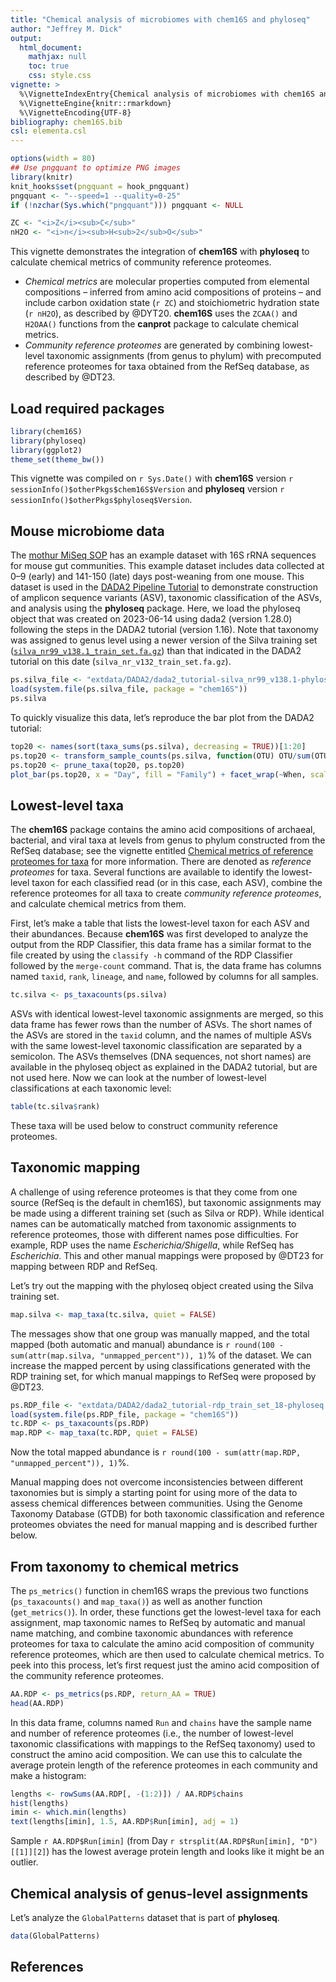 ```yaml
---
title: "Chemical analysis of microbiomes with chem16S and phyloseq"
author: "Jeffrey M. Dick"
output:
  html_document:
    mathjax: null
    toc: true
    css: style.css
vignette: >
  %\VignetteIndexEntry{Chemical analysis of microbiomes with chem16S and phyloseq}
  %\VignetteEngine{knitr::rmarkdown}
  %\VignetteEncoding{UTF-8}
bibliography: chem16S.bib
csl: elementa.csl
---
```


<script>
function ToggleDiv(ID) {
  var D = document.getElementById("D-" + ID);
  var B = document.getElementById("B-" + ID);
  if (D.style.display === "none") {
    // open the div and change button text
    D.style.display = "block";
    B.innerText = "Hide code";
  } else {
    // close the div and change button text
    D.style.display = "none";
    B.innerText = "Show code";
  }
}
</script>

```r
options(width = 80)
## Use pngquant to optimize PNG images
library(knitr)
knit_hooks$set(pngquant = hook_pngquant)
pngquant <- "--speed=1 --quality=0-25"
if (!nzchar(Sys.which("pngquant"))) pngquant <- NULL
```

```r
ZC <- "<i>Z</i><sub>C</sub>"
nH2O <- "<i>n</i><sub>H<sub>2</sub>O</sub>"
```

This vignette demonstrates the integration of **chem16S** with **phyloseq** to calculate chemical metrics of community reference proteomes.

- *Chemical metrics* are molecular properties computed from elemental compositions -- inferred from amino acid compositions of proteins -- and include carbon oxidation state (`r ZC`) and stoichiometric hydration state (`r nH2O`), as described by @DYT20.
**chem16S** uses the `ZCAA()` and `H2OAA()` functions from the **canprot** package to calculate chemical metrics.
- *Community reference proteomes* are generated by combining lowest-level taxonomic assignments (from genus to phylum) with precomputed reference proteomes for taxa obtained from the RefSeq database, as described by @DT23.

## Load required packages

```r
library(chem16S)
library(phyloseq)
library(ggplot2)
theme_set(theme_bw())
```

This vignette was compiled on `r Sys.Date()` with **chem16S** version `r sessionInfo()$otherPkgs$chem16S$Version` and **phyloseq** version `r sessionInfo()$otherPkgs$phyloseq$Version`.

## Mouse microbiome data

The [mothur MiSeq SOP](https://mothur.org/wiki/miseq_sop/) has an example dataset with 16S rRNA sequences for mouse gut communities.
This example dataset includes data collected at 0--9 (early) and 141-150 (late) days post-weaning from one mouse.
This dataset is used in the [DADA2 Pipeline Tutorial](https://benjjneb.github.io/dada2/tutorial.html) to demonstrate construction of amplicon sequence variants (ASV), taxonomic classification of the ASVs, and analysis using the **phyloseq** package.
Here, we load the phyloseq object that was created on 2023-06-14 using dada2 (version 1.28.0) following the steps in the DADA2 tutorial (version 1.16).
Note that taxonomy was assigned to genus level using a newer version of the Silva training set ([`silva_nr99_v138.1_train_set.fa.gz`](https://zenodo.org/record/4587954)) than that indicated in the DADA2 tutorial on this date (`silva_nr_v132_train_set.fa.gz`).

```r
ps.silva_file <- "extdata/DADA2/dada2_tutorial-silva_nr99_v138.1-phyloseq.Rdata"
load(system.file(ps.silva_file, package = "chem16S"))
ps.silva
```

To quickly visualize this data, let's reproduce the bar plot from the DADA2 tutorial:

```r
top20 <- names(sort(taxa_sums(ps.silva), decreasing = TRUE))[1:20]
ps.top20 <- transform_sample_counts(ps.silva, function(OTU) OTU/sum(OTU))
ps.top20 <- prune_taxa(top20, ps.top20)
plot_bar(ps.top20, x = "Day", fill = "Family") + facet_wrap(~When, scales = "free_x")
```

## Lowest-level taxa

The **chem16S** package contains the amino acid compositions of archaeal, bacterial, and viral taxa at levels from genus to phylum constructed from the RefSeq database; see the vignette entitled [Chemical metrics of reference proteomes for taxa](reference-proteomes.html) for more information.
There are denoted as *reference proteomes* for taxa.
Several functions are available to identify the lowest-level taxon for each classified read (or in this case, each ASV), combine the reference proteomes for all taxa to create *community reference proteomes*, and calculate chemical metrics from them.

First, let's make a table that lists the lowest-level taxon for each ASV and their abundances.
Because **chem16S** was first developed to analyze the output from the RDP Classifier, this data frame has a similar format to the file created by using the `classify -h` command of the RDP Classifier followed by the `merge-count` command.
That is, the data frame has columns named `taxid`, `rank`, `lineage`, and `name`, followed by columns for all samples.

```r
tc.silva <- ps_taxacounts(ps.silva)
```

ASVs with identical lowest-level taxonomic assignments are merged, so this data frame has fewer rows than the number of ASVs.
The short names of the ASVs are stored in the `taxid` column, and the names of multiple ASVs with the same lowest-level taxonomic classification are separated by a semicolon.
The ASVs themselves (DNA sequences, not short names) are available in the phyloseq object as explained in the DADA2 tutorial, but are not used here.
Now we can look at the number of lowest-level classifications at each taxonomic level:

```r
table(tc.silva$rank)
```

These taxa will be used below to construct community reference proteomes.

## Taxonomic mapping

A challenge of using reference proteomes is that they come from one source (RefSeq is the default in chem16S), but taxonomic assignments may be made using a different training set (such as Silva or RDP).
While identical names can be automatically matched from taxonomic assignments to reference proteomes, those with different names pose difficulties.
For example, RDP uses the name *Escherichia/Shigella*, while RefSeq has *Escherichia*.
This and other manual mappings were proposed by @DT23 for mapping between RDP and RefSeq.

Let's try out the mapping with the phyloseq object created using the Silva training set.

```r
map.silva <- map_taxa(tc.silva, quiet = FALSE)
```

The messages show that one group was manually mapped, and the total mapped (both automatic and manual) abundance is `r round(100 - sum(attr(map.silva, "unmapped_percent")), 1)`% of the dataset.
We can increase the mapped percent by using classifications generated with the RDP training set, for which manual mappings to RefSeq were proposed by @DT23.

```r
ps.RDP_file <- "extdata/DADA2/dada2_tutorial-rdp_train_set_18-phyloseq.Rdata"
load(system.file(ps.RDP_file, package = "chem16S"))
tc.RDP <- ps_taxacounts(ps.RDP)
map.RDP <- map_taxa(tc.RDP, quiet = FALSE)
```

Now the total mapped abundance is `r round(100 - sum(attr(map.RDP, "unmapped_percent")), 1)`%. 

::: {.infobox .note}
Manual mapping does not overcome inconsistencies between different taxonomies but is simply a starting point for using more of the data to assess chemical differences between communities.
Using the Genome Taxonomy Database (GTDB) for both taxonomic classification and reference proteomes obviates the need for manual mapping and is described further below.
:::

## From taxonomy to chemical metrics

The `ps_metrics()` function in chem16S wraps the previous two functions (`ps_taxacounts()` and `map_taxa()`) as well as another function (`get_metrics()`).
In order, these functions get the lowest-level taxa for each assignment, map taxonomic names to RefSeq by automatic and manual name matching, and combine taxonomic abundances with reference proteomes for taxa to calculate the amino acid composition of community reference proteomes, which are then used to calculate chemical metrics.
To peek into this process, let's first request just the amino acid composition of the community reference proteomes.

```r
AA.RDP <- ps_metrics(ps.RDP, return_AA = TRUE)
head(AA.RDP)
```

In this data frame, columns named `Run` and `chains` have the sample name and number of reference proteomes (i.e., the number of lowest-level taxonomic classifications with mappings to the RefSeq taxonomy) used to construct the amino acid composition.
We can use this to calculate the average protein length of the reference proteomes in each community and make a histogram:

```r
lengths <- rowSums(AA.RDP[, -(1:2)]) / AA.RDP$chains
hist(lengths)
imin <- which.min(lengths)
text(lengths[imin], 1.5, AA.RDP$Run[imin], adj = 1)
```

Sample `r AA.RDP$Run[imin]` (from Day `r strsplit(AA.RDP$Run[imin], "D")[[1]][2]`) has the lowest average protein length and looks like it might be an outlier.

## Chemical analysis of genus-level assignments
Let's analyze the `GlobalPatterns` dataset that is part of **phyloseq**.

```r
data(GlobalPatterns)
```

## References
